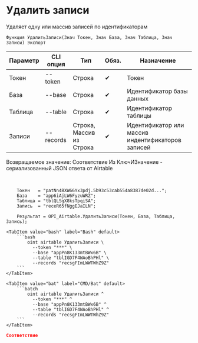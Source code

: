 ﻿---
sidebar_position: 4
description: Удалить записи и другие функции для работы с Airtable в Открытом пакете интеграций - бесплатной open-source библиотеке интеграций для 1С:Предприятие 8, OneScript и CLI
keywords: [1C, 1С, 1С:Предприятие, 1С:Предприятие 8.3, API, Интеграция, Сервисы, Обмен, OneScript, CLI, Airtable]
---


# Удалить записи
 Удаляет одну или массив записей по идентификаторам



`Функция УдалитьЗаписи(Знач Токен, Знач База, Знач Таблица, Знач Записи) Экспорт`

  | Параметр | CLI опция | Тип | Обяз. | Назначение |
  |-|-|-|-|-|
  | Токен | --token | Строка | &#x2714; | Токен |
  | База | --base | Строка | &#x2714; | Идентификатор базы данных |
  | Таблица | --table | Строка | &#x2714; | Идентификатор таблицы |
  | Записи | --records | Строка, Массив из Строка | &#x2714; | Идентификатор или массив индентификаторов записей |

  
  Возвращаемое значение:   Соответствие Из КлючИЗначение - сериализованный JSON ответа от Airtable

<br/>




```bsl title="Пример использования для 1С:Предприятие/OneScript"
    Токен   = "patNn4BXW66Yx3pdj.5b93c53cab554a8387de02d...";
    База    = "app6iAjLW6FyzuWRZ";
    Таблица = "tblQLSgX8ksTpqiSA";
    Запись  = "receR65fNggEJaILN";

    Результат = OPI_Airtable.УдалитьЗаписи(Токен, База, Таблица, Запись);
```
    

 <Tabs>
  
    <TabItem value="bash" label="Bash" default>
        ```bash
            oint airtable УдалитьЗаписи \
              --token "***" \
              --base "appPn8K133mtBWx6B" \
              --table "tblIGD7F4WAoBhPHl" \
              --records "recsgFImLWWTWhZ9Z"
        ```
    </TabItem>
  
    <TabItem value="bat" label="CMD/Bat" default>
        ```batch
            oint airtable УдалитьЗаписи ^
              --token "***" ^
              --base "appPn8K133mtBWx6B" ^
              --table "tblIGD7F4WAoBhPHl" ^
              --records "recsgFImLWWTWhZ9Z"
        ```
    </TabItem>
</Tabs>


```json title="Результат"
Соответствие
```
